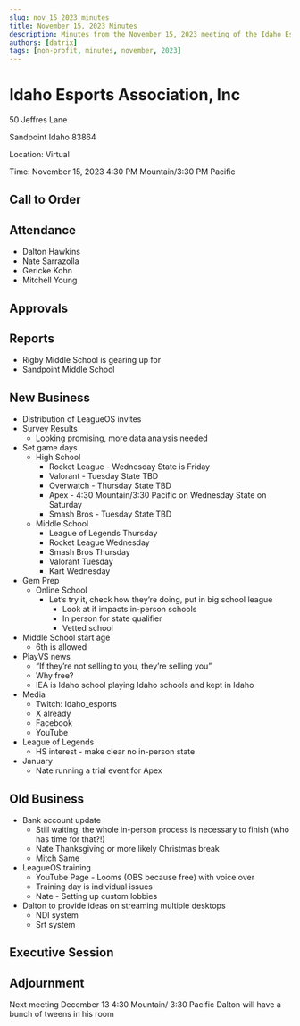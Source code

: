 ```yaml
---
slug: nov_15_2023_minutes
title: November 15, 2023 Minutes
description: Minutes from the November 15, 2023 meeting of the Idaho Esports Association, Inc.
authors: [datrix]
tags: [non-profit, minutes, november, 2023]
---
```


# Idaho Esports Association, Inc

50 Jeffres Lane

Sandpoint Idaho 83864

Location: Virtual

Time: November 15, 2023 4:30 PM Mountain/3:30 PM Pacific

## Call to Order

## Attendance

* Dalton Hawkins
* Nate Sarrazolla
* Gericke Kohn
* Mitchell Young

## Approvals

## Reports

* Rigby Middle School is gearing up for
* Sandpoint Middle School

## New Business

* Distribution of LeagueOS invites
* Survey Results
  * Looking promising, more data analysis needed
* Set game days
  * High School
    * Rocket League - Wednesday State is Friday
    * Valorant - Tuesday State TBD
    * Overwatch - Thursday State TBD
    * Apex - 4:30 Mountain/3:30 Pacific on Wednesday State on Saturday
    * Smash Bros - Tuesday State TBD
  * Middle School
    * League of Legends Thursday
    * Rocket League Wednesday
    * Smash Bros Thursday
    * Valorant Tuesday
    * Kart Wednesday
* Gem Prep
  * Online School
    * Let’s try it, check how they’re doing, put in big school league
      * Look at if impacts in-person schools
      * In person for state qualifier
      * Vetted school
* Middle School start age
  * 6th is allowed
* PlayVS news
  * “If they’re not selling to you, they’re selling you”
  * Why free?
  * IEA is Idaho school playing Idaho schools and kept in Idaho
* Media
  * Twitch: Idaho_esports
  * X already
  * Facebook
  * YouTube
* League of Legends
  * HS interest - make clear no in-person state
* January
  * Nate running a trial event for Apex

## Old Business

* Bank account update
  * Still waiting, the whole in-person process is necessary to finish (who has time for that?!)
  * Nate Thanksgiving or more likely Christmas break
  * Mitch Same
* LeagueOS training
  * YouTube Page - Looms (OBS because free) with voice over
  * Training day is individual issues
  * Nate - Setting up custom lobbies
* Dalton to provide ideas on streaming multiple desktops
  * NDI system
  * Srt system

## Executive Session

## Adjournment

Next meeting December 13 4:30 Mountain/ 3:30 Pacific Dalton will have a bunch of tweens in his room
